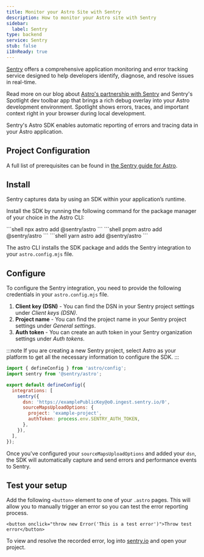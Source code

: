 ```yaml
---
title: Monitor your Astro Site with Sentry
description: How to monitor your Astro site with Sentry
sidebar:
  label: Sentry
type: backend
service: Sentry
stub: false
i18nReady: true
---
```


[Sentry](https://sentry.io) offers a comprehensive application monitoring and error tracking service designed to help developers identify, diagnose, and resolve issues in real-time.

Read more on our blog about [Astro's partnership with Sentry](https://astro.build/blog/sentry-official-monitoring-partner/) and Sentry's Spotlight dev toolbar app that brings a rich debug overlay into your Astro development environment. Spotlight shows errors, traces, and important context right in your browser during local development.

Sentry's Astro SDK enables automatic reporting of errors and tracing data in your Astro application.

## Project Configuration

A full list of prerequisites can be found in [the Sentry guide for Astro](https://docs.sentry.io/platforms/javascript/guides/astro/#prerequisites).

## Install

Sentry captures data by using an SDK within your application’s runtime.

Install the SDK by running the following command for the package manager of your choice in the Astro CLI:

<PackageManagerTabs>
  <Fragment slot="npm">
  ```shell
  npx astro add @sentry/astro
  ```
  </Fragment>
  <Fragment slot="pnpm">
  ```shell
  pnpm astro add @sentry/astro
  ```
  </Fragment>
  <Fragment slot="yarn">
  ```shell
  yarn astro add @sentry/astro
  ```
  </Fragment>
</PackageManagerTabs>

The astro CLI installs the SDK package and adds the Sentry integration to your `astro.config.mjs` file.

## Configure

To configure the Sentry integration, you need to provide the following credentials in your `astro.config.mjs` file.

1. **Client key (DSN)** - You can find the DSN in your Sentry project settings under *Client keys (DSN)*.
2. **Project name** - You can find the project name in your Sentry project settings under *General settings*.
3. **Auth token** - You can create an auth token in your Sentry organization settings under *Auth tokens*.

:::note
If you are creating a new Sentry project, select Astro as your platform to get all the necessary information to configure the SDK.
:::

```js title="astro.config.mjs" ins={2, 6-12}
import { defineConfig } from 'astro/config';
import sentry from '@sentry/astro';

export default defineConfig({
  integrations: [
    sentry({
      dsn: 'https://examplePublicKey@o0.ingest.sentry.io/0',
      sourceMapsUploadOptions: {
        project: 'example-project',
        authToken: process.env.SENTRY_AUTH_TOKEN,
      },
    }),
  ],
});
```
Once you've configured your `sourceMapsUploadOptions` and added your `dsn`, the SDK will automatically capture and send errors and performance events to Sentry.

## Test your setup

Add the following `<button>` element to one of your `.astro` pages. This will allow you to manually trigger an error so you can test the error reporting process.

```astro title="src/pages/index.astro"
<button onclick="throw new Error('This is a test error')">Throw test error</button>
```

To view and resolve the recorded error, log into [sentry.io](https://sentry.io/) and open your project.
